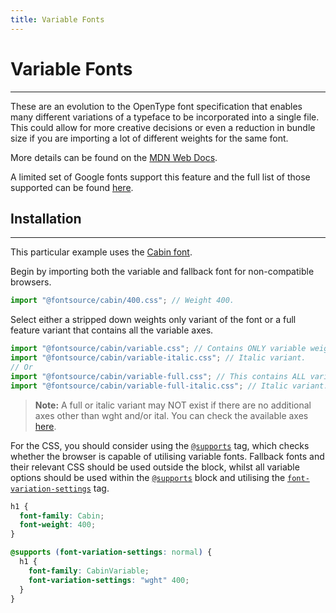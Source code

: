 ```yaml
---
title: Variable Fonts
---
```


# Variable Fonts

---

These are an evolution to the OpenType font specification that enables many different variations of a typeface to be incorporated into a single file. This could allow for more creative decisions or even a reduction in bundle size if you are importing a lot of different weights for the same font.

More details can be found on the [MDN Web Docs](https://developer.mozilla.org/en-US/docs/Web/CSS/CSS_Fonts/Variable_Fonts_Guide).

A limited set of Google fonts support this feature and the full list of those supported can be found [here](https://fonts.google.com/variablefonts).

## Installation

---

This particular example uses the [Cabin font](https://fonts.google.com/specimen/Cabin).

Begin by importing both the variable and fallback font for non-compatible browsers.

```jsx
import "@fontsource/cabin/400.css"; // Weight 400.
```

Select either a stripped down weights only variant of the font or a full feature variant that contains all the variable axes.

```jsx
import "@fontsource/cabin/variable.css"; // Contains ONLY variable weights and no other axes.
import "@fontsource/cabin/variable-italic.css"; // Italic variant.
// Or
import "@fontsource/cabin/variable-full.css"; // This contains ALL variable axes. Font files are larger.
import "@fontsource/cabin/variable-full-italic.css"; // Italic variant.
```

> **Note:** A full or italic variant may NOT exist if there are no additional axes other than wght and/or ital. You can check the available axes [here](https://fonts.google.com/variablefonts).

For the CSS, you should consider using the [`@supports`](https://developer.mozilla.org/en-US/docs/Web/CSS/@supports) tag, which checks whether the browser is capable of utilising variable fonts. Fallback fonts and their relevant CSS should be used outside the block, whilst all variable options should be used within the [`@supports`](https://developer.mozilla.org/en-US/docs/Web/CSS/@supports) block and utilising the [`font-variation-settings`](https://developer.mozilla.org/en-US/docs/Web/CSS/font-variation-settings) tag.

```css
h1 {
  font-family: Cabin;
  font-weight: 400;
}

@supports (font-variation-settings: normal) {
  h1 {
    font-family: CabinVariable;
    font-variation-settings: "wght" 400;
  }
}
```

